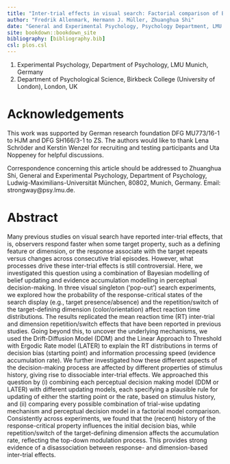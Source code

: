 ```yaml
---
title: "Inter-trial effects in visual search: Factorial comparison of Bayesian updating models"
author: "Fredrik Allenmark, Hermann J. Müller, Zhuanghua Shi"
date: "General and Experimental Psychology, Psychology Department, LMU Munich"
site: bookdown::bookdown_site
bibliography: [bibliography.bib]
csl: plos.csl
---
```


1.	Experimental Psychology, Department of Psychology, LMU Munich, Germany
2.	Department of Psychological Science, Birkbeck College (University of London), London, UK

# Acknowledgements

This work was supported by German research foundation DFG MU773/16-1 to HJM and DFG SH166/3-1 to ZS. The authors would like to thank Lena Schröder and Kerstin Wenzel for recruiting and testing participants and Uta Noppeney for helpful discussions.

Correspondence concerning this article should be addressed to Zhuanghua Shi, General and Experimental Psychology, Department of Psychology, Ludwig-Maximilians-Universität München, 80802, Munich, Germany. Email: strongway@psy.lmu.de. 

# Abstract

Many previous studies on visual search have reported inter-trial effects, that is, observers respond faster when some target property, such as a defining feature or dimension,  or the response associate with the target repeats versus changes across consecutive trial episodes. However, what processes drive these inter-trial effects is still controversial. Here, we investigated this question using a combination of Bayesian modelling of belief updating and evidence accumulation modelling in perceptual decision-making. 
In three visual singleton (‘pop-out’) search experiments, we explored how the probability of the response-critical states of the search display (e.g., target presence/absence) and the repetition/switch of the target-defining dimension (color/orientation) affect reaction time distributions. The results replicated the mean reaction time (RT) inter-trial and dimension repetition/switch effects that have been reported in previous studies. Going beyond this, to uncover the underlying mechanisms, we used the Drift-Diffusion Model (DDM) and the Linear Approach to Threshold with Ergodic Rate model (LATER) to explain the RT distributions in terms of decision bias (starting point) and information processing speed (evidence accumulation rate). 
We further investigated how these different aspects of the decision-making process are affected by different properties of stimulus history, giving rise to dissociable inter-trial effects. We approached this question by (i) combining each perceptual decision making model (DDM or LATER) with different updating models, each specifying a plausible rule for updating of either the starting point or the rate, based on stimulus history, and (ii) comparing every possible combination of trial-wise updating mechanism and perceptual decision model in a factorial model comparison.
Consistently across experiments, we found that the (recent) history of the response-critical property influences the initial decision bias, while repetition/switch of the target-defining dimension affects the accumulation rate, reflecting the top-down modulation process. This provides strong evidence of a disassociation between response- and dimension-based inter-trial effects.

